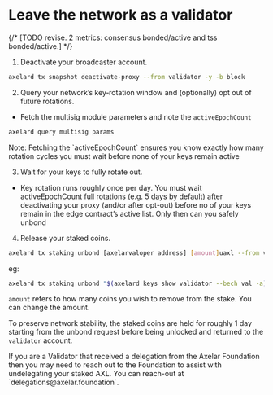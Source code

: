 
# Leave the network as a validator

{/* [TODO revise. 2 metrics: consensus bonded/active and tss bonded/active.] */}

1. Deactivate your broadcaster account.

```bash
axelard tx snapshot deactivate-proxy --from validator -y -b block
```

2. Query your network’s key‐rotation window and (optionally) opt out of future rotations.

- Fetch the multisig module parameters and note the `activeEpochCount`
```bash
axelard query multisig params
```

<Callout emoji="💡">
    Note: Fetching the `activeEpochCount` ensures you know exactly how many rotation cycles you must wait before none of your keys remain active
</Callout>


3. Wait for your keys to fully rotate out.

- Key rotation runs roughly once per day. You must wait activeEpochCount full rotations (e.g. 5 days by default) after deactivating your proxy (and/or after opt-out) before no of your keys remain in the edge contract’s active list. Only then can you safely unbond

4. Release your staked coins.

```bash
axelard tx staking unbond [axelarvaloper address] [amount]uaxl --from validator -y -b block
```

eg:

```bash
axelard tx staking unbond "$(axelard keys show validator --bech val -a)" 100000000uaxl --from validator -y -b block
```

`amount` refers to how many coins you wish to remove from the stake. You can change the amount.

To preserve network stability, the staked coins are held for roughly 1 day starting from the unbond request before being unlocked and returned to the `validator` account.



<Callout emoji="💡">
  If you are a Validator that received a delegation from the Axelar Foundation then you may need to reach out to the Foundation to assist with undelegating your staked AXL. You can reach-out at `delegations@axelar.foundation`.
</Callout>